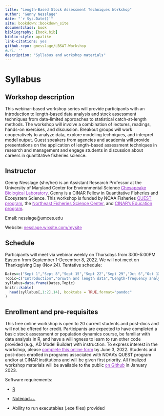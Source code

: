 ```yaml
--- 
title: "Length-Based Stock Assessment Techniques Workshop"
author: "Genny Nesslage"
date: "`r Sys.Date()`"
site: bookdown::bookdown_site
documentclass: book
bibliography: [book.bib]
biblio-style: apalike
link-citations: yes
github-repo: gnesslage/LBSAT-Workshop
#url: ''
description: "Syllabus and workshop materials"
---
```


# Syllabus
## Workshop description
This webinar-based workshop series will provide participants with an introduction to length-based data analysis and stock assessment techniques from data-limited approaches to statistical catch-at-length methods. The workshop will involve a combination of lectures, readings, hands-on exercises, and discussion. Breakout groups will work cooperatively to analyze data, explore modeling techniques, and interpret model output. Guest speakers from agencies and academia will provide presentations on the application of length-based assessment techniques in research and management and engage students in discussion about careers in quantitative fisheries science.

## Instructor
Genny Nesslage (she/her) is an Assistant Research Professor at the University of Maryland Center for Environmental Science <a href="https://www.umces.edu/cbl" style="color: DarkOrchid; text-decoration: bold;">Chesapeake Biological Laboratory</a>. Genny is a CINAR Fellow in Quantitative Fisheries and Ecosystem Science. This workshop is funded by NOAA Fisheries <a href="https://www.fisheries.noaa.gov/content/quantitative-ecology-and-socioeconomics-training-quest-program" style="color: DarkOrchid; text-decoration: bold;">QUEST program</a>, the <a href="https://www.fisheries.noaa.gov/about/northeast-fisheries-science-center" style="color: DarkOrchid; text-decoration: bold;">Northeast Fisheries Science Center</a>, and <a href="https://website.whoi.edu/cinar/education-outreach" style="color: DarkOrchid; text-decoration: bold;">CINAR’s Education program</a>.  

Email: nesslage@umces.edu

Website: <a href="https://nesslage.wixsite.com/mysite" style="color: DarkOrchid; text-decoration: bold;">nesslage.wixsite.com/mysite</a>

## Schedule
Participants will meet via webinar weekly on Thursdays from 3:00-5:00PM Eastern from September 1-December 8, 2022. We will not meet on Thanksgiving Day (Nov 24). Tentative schedule:
```r
Dates=c("Sept 1","Sept 8","Sept 15","Sept 22","Sept 29","Oct 6","Oct 13","Oct 20","Oct 27","Nov 3","Nov 10","Nov 17","Dec 1","Dec 8")
Topic=c("Introduction","Growth and length data","Length-frequency analysis","Data-limited approaches","Data-limited approaches","Stage-based modeling","Stage-based modeling","Statistical catch-at-length models","Statistical catch-at-length models","Statistical catch-at-length models","Age-length hybrid models","Age-length hybrid models","Techniques in development","Wrap up and reflection")
syllabus=data.frame(Dates,Topic)
knitr::kable(
  head(syllabus[,1:2],14), booktabs = TRUE,format="pandoc"
)
```

## Enrollment and pre-requisites
This free online workshop is open to 20 current students and post-docs and will not be offered for credit. Participants are expected to have completed a basic stock assessment or population dynamics course, be familiar with data analysis in R, and have a willingness to learn to run other code provided (e.g., AD Model Builder) with instruction. To express interest in the workshop, please <a href="https://forms.gle/rd9BtSX6LjVUP8c6A" style="color: DarkOrchid; text-decoration: bold;">complete this online form</a> by June 3, 2022. Students and post-docs enrolled in programs associated with NOAA's QUEST program and/or at CINAR institutions and  will be given first priority. All finalized workshop materials will be available to the public <a href="https://github.com/gnesslage/LBSAT-Workshop" style="color: DarkOrchid; text-decoration: bold;">on Github</a> in January 2023.

Software requirements:  

 - [R](https://cran.case.edu/)  

 - [Notepad++](https://notepad-plus-plus.org/)

 - Ability to run executables (.exe files) provided
